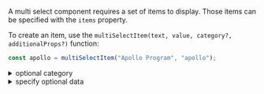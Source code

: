 A multi select component requires a set of items to display. Those items can be specified with the `items` property.

To create an item, use the `multiSelectItem(text, value, category?, additionalProps?)` function:

```javascript dark
const apollo = multiSelectItem("Apollo Program", "apollo");
```

<details><summary >optional category</summary>

An optional `category` can be specified to group a set of items under a labelled category:

```javascript dark
const apollo = multiSelectItem("Apollo Program", "apollo", "1970");
const skylab = multiSelectItem("Skylab", "skylab", "1970");
```
</details>

<details><summary >specify optional data</summary>

Additional properties can be specified to provide additional information to any callbacks e.g. `onValuesChange` or `itemRenderer`.

```javascript dark
const apollo = multiSelectItem("Apollo Program", "apollo", null, { backendId: 123 });
```

Then in any callbacks:

```jsx dark
<MultiSelect
    items={[groupCreated]}
    onValuesChange={(event, values) => {
        values.forEach(x => console.log(x.backendId));
    }}
/>
```

Or in a custom result renderer:

```jsx dark
<MultiSelect
    items={[groupCreated]}
    selectedItemsComponent={
        <MultiSelect.SelectedItems
            itemRenderer={({ text, value, group, backendId }) => {
                return <div>{backendId}</div>
            }}
        />
    }
/>
```
</details>
